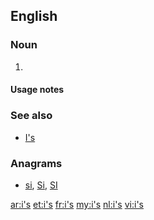 {{also|Appendix:Variations of "is"}}
==English==

===Noun===
{{head|en|noun plural form}}

# {{plural of|i|lang=en}}

====Usage notes====
{{U:en:plurals of letters}}

===See also===
* [[I's]]

===Anagrams===
* [[si#English|si]], [[Si#English|Si]], [[SI#English|SI]]

[[ar:i's]]
[[et:i's]]
[[fr:i's]]
[[my:i's]]
[[nl:i's]]
[[vi:i's]]